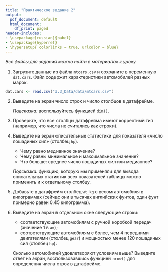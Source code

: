 ```yaml
---
title: "Практическое задание 2"
output:
  pdf_document: default
  html_document:
    df_print: paged
header-includes:
- \usepackage[russian]{babel}
- \usepackage{hyperref}
- \hypersetup{ colorlinks = true, urlcolor = blue}
---
```


*Все файлы для задания можно найти в материалах к уроку.*

1. Загрузите данные из файла `mtcars.csv` и сохраните в переменную `dat.cars`. Файл содержит характеристики автомобилей разных марок.
```r
dat.cars <- read.csv("3.3_Data/data/mtcars.csv")
```


2. Выведите на экран число строк и число столбцов в датафрейме.

    *Подсказка:* воспользуйтесь функцией `dim()`.

3. Проверьте, что все столбцы датафрейма имеют корректный тип (например, что числа не считались как строки).

4. Выведите на экран описательные статистики для показателя «число лошадиных сил» (столбец `hp`). 

     * Чему равно медианное значение? 
     * Чему равны минимальное и максимальное значение?
     * Что больше: среднее число лошадиных сил или медианное?

    *Подсказка:* функцию, которую мы применяли для вывода описательных статистик всех показателей таблицы можно применить и к отдельному столбцу.

5. Добавьте в датафрейм столбец `wt_kg` с весом автомобиля в килограммах (сейчас они в тысячах английских фунтов, один фунт примерно равен 0.45 килограмма).

6. Выведите на экран в отдельном окне следующие строки:

    * соответствующие автомобилям с ручной коробкой передач (значение 1 в `am`);
    * соответствующие автомобилям с более, чем 4 передними двигателями (столбец `gear`) и мощностью менее 120 лошадиных сил (столбец `hp`).

    Сколько автомобилей удовлетворяют условиям выше? Выведите ответ на экран, воспользовавшись функцией `nrow()` для определения числа строк в датафрейме.
